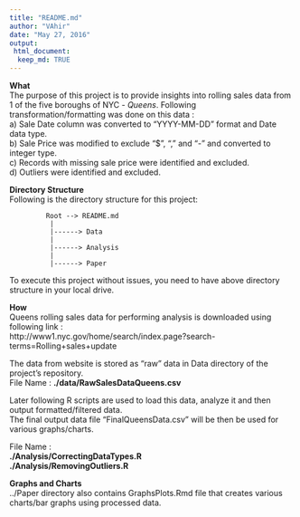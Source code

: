 ```yaml
---
title: "README.md"
author: "VAhir"
date: "May 27, 2016"
output: 
 html_document:
  keep_md: TRUE
---
```


**What**   
The purpose of this project is to provide insights into rolling sales data from 1 of the five boroughs of NYC - *Queens*.
Following transformation/formatting was done on this data :  
   a)  Sale Date column was converted to "YYYY-MM-DD" format and Date data type.  
   b)  Sale Price was modified to exclude "$", "," and "-" and converted to integer type.  
   c)  Records with missing sale price were identified and excluded.  
   d)  Outliers were identified and excluded.  

**Directory Structure**  
Following is the directory structure for this project:  
  
             Root --> README.md
              |
              |------> Data
              | 
              |------> Analysis
              |
              |------> Paper  

To execute this project without issues, you need to have above directory structure in your local drive.  


**How**  
 Queens rolling sales data for performing analysis is downloaded using following link :   
http://www1.nyc.gov/home/search/index.page?search-terms=Rolling+sales+update

The data from website is stored as "raw" data in Data directory of the project's repository.  
File Name : **./data/RawSalesDataQueens.csv**

Later following R scripts are used to load this data, analyze it and then output formatted/filtered data.  
The final output data file "FinalQueensData.csv" will be then be used for various graphs/charts.  

File Name :  
**./Analysis/CorrectingDataTypes.R**  
**./Analysis/RemovingOutliers.R**



**Graphs and Charts**  
../Paper directory also contains GraphsPlots.Rmd file that creates various charts/bar graphs using processed data.  


              
